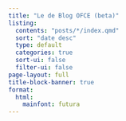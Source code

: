 ```yaml
---
title: "Le de Blog OFCE (beta)"
listing:
  contents: "posts/*/index.qmd"
  sort: "date desc"
  type: default
  categories: true
  sort-ui: false
  filter-ui: false
page-layout: full
title-block-banner: true
format:
  html:
    mainfont: futura
---
```

